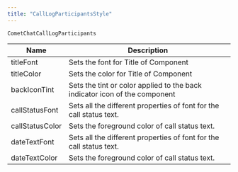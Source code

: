 ```yaml
---
title: "CallLogParticipantsStyle"
---
```


`CometChatCallLogParticipants`

| Name            | Description                                                                |
| --------------- | -------------------------------------------------------------------------- |
| titleFont       | Sets the font for Title of Component                                       |
| titleColor      | Sets the color for Title of Component                                      |
| backIconTint    | Sets the tint or color applied to the back indicator icon of the component |
| callStatusFont  | Sets all the different properties of font for the call status text.        |
| callStatusColor | Sets the foreground color of call status text.                             |
| dateTextFont    | Sets all the different properties of font for the call status text.        |
| dateTextColor   | Sets the foreground color of call status text.                             |
